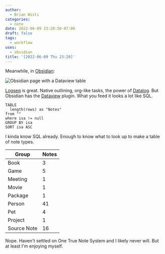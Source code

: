 ```yaml
---
author:
  - Brian Wisti
categories:
  - note
date: 2022-06-09 23:20:50-07:00
draft: false
tags:
  - workflow
uses:
  - obsidian
title: '[2022-06-09 Thu 23:20]'
---
```


Meanwhile, in [Obsidian][obsidian]:

[obsidian]: https://obsidian.md

![Obsidian page with a Dataview table](@img/2022/2022-06-09-obsidian-types.png "Using an Obsidian plugin to organize the mess I made in Obsidian.")

[Logseq][logseq] is great. Native outlining, org-like tasks, the power of
[Datalog][datalog]. But Obsidian has the [Dataview][dataview] plugin. What you
feed it looks a lot like SQL.

[Logseq]: https://logseq.com
[datalog]: https://www.learndatalogtoday.org
[dataview]: https://blacksmithgu.github.io/obsidian-dataview/

```
TABLE
  length(rows) as "Notes"
from ""
where isa != null
GROUP BY isa
SORT isa ASC
```

I kinda know SQL already. Enough to know what to look up to make a table of
note types.

| Group       | Notes
| ----------- | -------
| Book        | 3
| Game        | 5
| Meeting     | 1
| Movie       | 1
| Package     | 1
| Person      | 41
| Pet         | 4
| Project     | 1
| Source Note | 16

Nope. Haven't settled on One True Note System and I likely never will. But at
least I'm enjoying myself.
